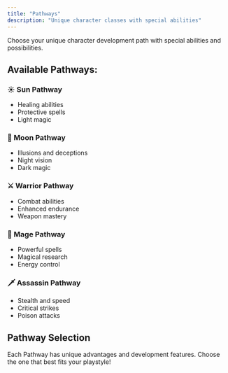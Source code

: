 ```yaml
---
title: "Pathways"
description: "Unique character classes with special abilities"
---
```


Choose your unique character development path with special abilities and possibilities.

## Available Pathways:

### ☀️ Sun Pathway
- Healing abilities
- Protective spells
- Light magic

### 🌙 Moon Pathway
- Illusions and deceptions
- Night vision
- Dark magic

### ⚔️ Warrior Pathway
- Combat abilities
- Enhanced endurance
- Weapon mastery

### 🧙 Mage Pathway
- Powerful spells
- Magical research
- Energy control

### 🗡️ Assassin Pathway
- Stealth and speed
- Critical strikes
- Poison attacks

## Pathway Selection

Each Pathway has unique advantages and development features. Choose the one that best fits your playstyle!